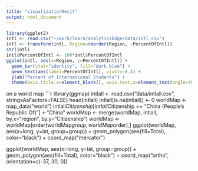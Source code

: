 ```yaml
---
title: "visualizationRecit"
output: html_document
---
```

```r
library(ggplot2)
intl <- read.csv("~/work/learn/analyticsEdge/data/intl.csv")
intl <- transform(intl, Region=reorder(Region, -PercentOfIntl))
str(intl)
intl$PercentOfIntl <- 100*intl$PercentOfIntl
ggplot(intl, aes(x=Region, y=PercentOfIntl)) +
  geom_bar(stat="identity", fill="dark blue") +
  geom_text(aes(label=PercentOfIntl), vjust=-0.4) + 
  ylab("Percent of International Students") +
  theme(axis.title.x=element_blank(), axis.text.x=element_text(angle=45, hjust=1, size=18), axis.text.y=element_text(size=24), axis.title.y = element_text(size=24))
```
on a world map
```r
library(ggmap)
intlall <- read.csv("data/intlall.csv", stringsAsFactors=FALSE)
head(intlall)
intlall[is.na(intlall)] <- 0
worldMap <- map_data("world")
intlall$Citizenship[ intlall$Citizenship == "China (People's Republic Of)"] <-"China"
worldMap <- merge(worldMap, intlall, by.x="region", by.y="Citizenship")
worldMap <- worldMap[order(worldMap$group, worldMap$order),]
ggplot(worldMap, aes(x=long, y=lat, group=group)) + 
  geom_polygon(aes(fill=Total), color="black") + 
  coord_map("mercator")

ggplot(worldMap, aes(x=long, y=lat, group=group)) + 
  geom_polygon(aes(fill=Total), color="black") + 
  coord_map("ortho", orientation=c(-37, 30, 0))
